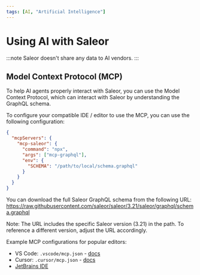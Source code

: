 ```yaml
---
tags: [AI, "Artificial Intelligence"]
---
```


# Using AI with Saleor

:::note
Saleor doesn't share any data to AI vendors.
:::

## Model Context Protocol (MCP)

To help AI agents properly interact with Saleor, you can use the Model Context Protocol, which can interact with Saleor by understanding the GraphQL schema.

To configure your compatible IDE / editor to use the MCP, you can use the following configuration:

```json
{
  "mcpServers": {
    "mcp-saleor": {
      "command": "npx",
      "args": ["mcp-graphql"],
      "env": {
        "SCHEMA": "/path/to/local/schema.graphql"
      }
    }
  }
}

```

You can download the full Saleor GraphQL schema from the following URL: https://raw.githubusercontent.com/saleor/saleor/3.21/saleor/graphql/schema.graphql

Note: The URL includes the specific Saleor version (3.21) in the path. To reference a different version, adjust the URL accordingly.

Example MCP configurations for popular editors:
- VS Code: `.vscode/mcp.json` - [docs](https://code.visualstudio.com/docs/copilot/chat/mcp-servers)
- Cursor: `.cursor/mcp.json` - [docs](https://docs.cursor.com/context/model-context-protocol#configuration-locations)
- [JetBrains IDE](https://www.jetbrains.com/help/ai-assistant/configure-an-mcp-server.html)


